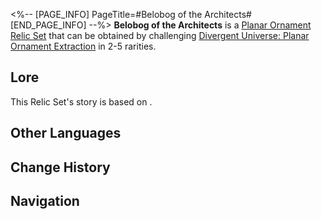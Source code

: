 <%-- [PAGE_INFO]
PageTitle=#Belobog of the Architects#
[END_PAGE_INFO] --%>
{{Relic Set Infobox
|id           = 83044
|image1       = Item Belobog of the Architects.png{{subst:void|<!--$UPLOAD:<<SpriteOutput/ItemFigures/71015.png>-<Item Belobog of the Architects.png>-<Relic Icons>>-->}}
|type         = Planar Ornament
|2pcBonus     = Increases the wearer's DEF by 15%. When the wearer's Effect Hit Rate is 50% or higher, the wearer gains an extra 15% DEF.
|linkrope     = Belobog's Fortress of Preservation
|planarsphere = Belobog's Iron Defense
|rarity       = 2345
|source2.1    = [[Divergent Universe: Planar Ornament Extraction]]
|source3.1    = [[Divergent Universe: Planar Ornament Extraction]]
|source4.1    = [[Divergent Universe: Planar Ornament Extraction]]
|source5.1    = [[Divergent Universe: Planar Ornament Extraction]]
|source5.2    = [[Synthesize Relics]]
|utility1     = 
|utility2     = 
|utility3     = 
}}
'''Belobog of the Architects''' is a [[Relic#Planar Ornaments|Planar Ornament]] [[Relic/Sets|Relic Set]] that can be obtained by challenging [[Divergent Universe: Planar Ornament Extraction]] in 2-5{{Icon/Stars|1}} rarities.

==Lore==
This Relic Set's story is based on {{tx}}.
{{Relic Lore|Belobog of the Architects}}

==Other Languages==
{{Other Languages
|en   = Belobog of the Architects
|zhs  = 筑城者的贝洛伯格
|zht  = 築城者的貝洛伯格
|ja   = 建創者のベロブルグ
|ko   = 축성가의 벨로보그
|es   = La Belobog de los Arquitectos
|fr   = Belobog des Architectes
|ru   = Белобог Архитекторов
|th   = Belobog of the Architects
|vi   = Belobog Của Đấng Kiến Tạo
|de   = Belobog der Architekten
|id   = Belobog of the Architects
|pt   = Belobog dos Arquitetos
}}

==Change History==
{{Change History|1.0}}

==Navigation==
{{Relic Set Navbox}}